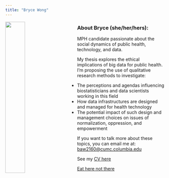 ```yaml
---
title: "Bryce Wong"
---
```


<p>

<img src="images/profile.jpg" style="width:35%; margin-right: 50px" align="left">

### About Bryce (she/her/hers):

MPH candidate passionate about the social dynamics of public health, technology, and data.

My thesis explores the ethical implications of big data for public health. I'm proposing the use of qualitative research methods to investigate:

  * The perceptions and agendas influencing biostatisticians and data scientists working in this field
  * How data infrastructures are designed and managed for health technology
  * The potential impact of such design and management choices on issues of normalization, oppression, and empowerment 

If you want to talk more about these topics, you can email me at: <baw2160@cumc.columbia.edu>

See my [CV here](CV.html)

[Eat here not there](dashboard_template.html)

</p>


